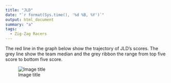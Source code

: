 ```yaml
---
title: "JLD"
date: "`r format(Sys.time(), '%d %B, %Y')`"
output: html_document
summary: "a"
tags:
  - Zig-Zag Racers
---
```


The red line in the graph below show the trajectory of JLD's scores. The grey line show the team median and the grey ribbon the range from top five score to bottom five score.

![Image title](JLD.jpg)
